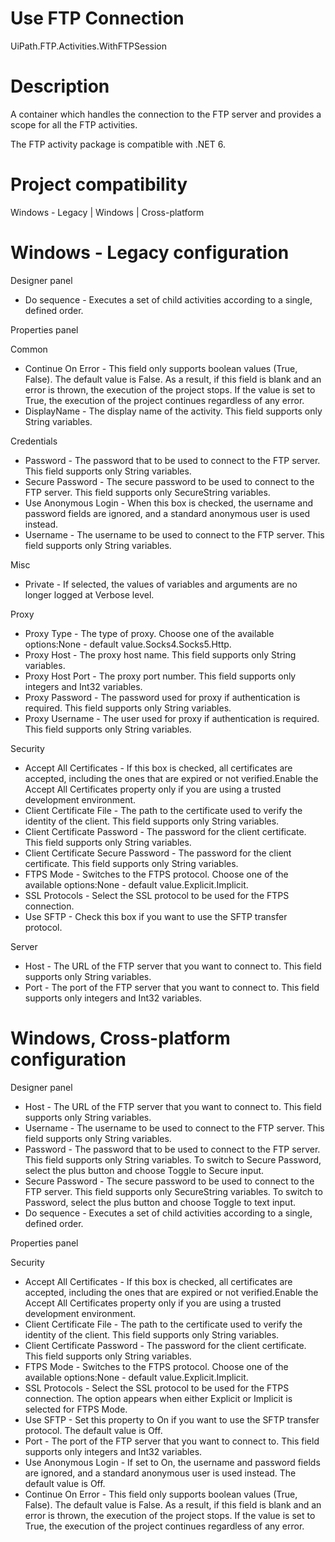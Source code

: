 ﻿# Use FTP Connection

UiPath.FTP.Activities.WithFTPSession

# Description

A container which handles the connection to the FTP server and provides a scope for all
                the FTP activities.

The FTP activity
                package is compatible with .NET 6.

# Project compatibility

Windows - Legacy | Windows | Cross-platform

# Windows - Legacy configuration

Designer panel

* Do sequence - Executes a set of child activities according to a single, defined order.

Properties panel

Common

* Continue On Error - This field only supports boolean values (True, False). The default value is False. As a result, if this field is blank and an error is thrown, the execution of the project stops. If the value is set to True, the execution of the project continues regardless of any error.
* DisplayName - The display name of the activity. This field supports only String variables.

Credentials

* Password - The password that to be used to connect to the FTP server. This field supports only String variables.
* Secure Password - The secure password to be used to connect to the FTP server. This field supports only SecureString variables.
* Use Anonymous Login - When this box is checked, the username and password fields are ignored, and a standard anonymous user is used instead.
* Username - The username to be used to connect to the FTP server. This field supports only String variables.

Misc

* Private - If selected, the values of variables and arguments are no longer logged at Verbose level.

Proxy

* Proxy Type - The type of proxy. Choose one of the available options:None - default value.Socks4.Socks5.Http.
* Proxy Host - The proxy host name. This field supports only String variables.
* Proxy Host Port - The proxy port number. This field supports only integers and Int32 variables.
* Proxy Password - The password used for proxy if authentication is required. This field supports only String variables.
* Proxy Username - The user used for proxy if authentication is required. This field supports only String variables.

Security

* Accept All Certificates - If this box is checked, all certificates are accepted, including the ones that are expired or not verified.Enable the Accept All Certificates property only if you are using a trusted development environment.
* Client Certificate File - The path to the certificate used to verify the identity of the client. This field supports only String variables.
* Client Certificate Password - The password for the client certificate. This field supports only String variables.
* Client Certificate Secure Password - The password for the client certificate. This field supports only String variables.
* FTPS Mode - Switches to the FTPS protocol. Choose one of the available options:None - default value.Explicit.Implicit.
* SSL Protocols - Select the SSL protocol to be used for the FTPS connection.
* Use SFTP - Check this box if you want to use the SFTP transfer protocol.

Server

* Host - The URL of the FTP server that you want to connect to. This field supports only String variables.
* Port - The port of the FTP server that you want to connect to. This field supports only integers and Int32 variables.

# Windows, Cross-platform configuration

Designer panel

* Host - The URL of the FTP server that you want to connect to. This field supports only String variables.
* Username - The username to be used to connect to the FTP server. This field supports only String variables.
* Password - The password that to be used to connect to the FTP server. This field supports only String variables. To switch to Secure Password, select the plus button and choose Toggle to Secure input.
* Secure Password - The secure password to be used to connect to the FTP server. This field supports only SecureString variables. To switch to Password, select the plus button and choose Toggle to text input.
* Do sequence - Executes a set of child activities according to a single, defined order.

Properties panel

Security

* Accept All Certificates - If this box is checked, all certificates are accepted, including the ones that are expired or not verified.Enable the Accept All Certificates property only if you are using a trusted development environment.
* Client Certificate File - The path to the certificate used to verify the identity of the client. This field supports only String variables.
* Client Certificate Password - The password for the client certificate. This field supports only String variables.
* FTPS Mode - Switches to the FTPS protocol. Choose one of the available options:None - default value.Explicit.Implicit.
* SSL Protocols - Select the SSL protocol to be used for the FTPS connection. The option appears when either Explicit or Implicit is selected for FTPS Mode.
* Use SFTP - Set this property to On if you want to use the SFTP transfer protocol. The default value is Off.
* Port - The port of the FTP server that you want to connect to. This field supports only integers and Int32 variables.
* Use Anonymous Login - If set to On, the username and password fields are ignored, and a standard anonymous user is used instead. The default value is Off.
* Continue On Error - This field only supports boolean values (True, False). The default value is False. As a result, if this field is blank and an error is thrown, the execution of the project stops. If the value is set to True, the execution of the project continues regardless of any error.

